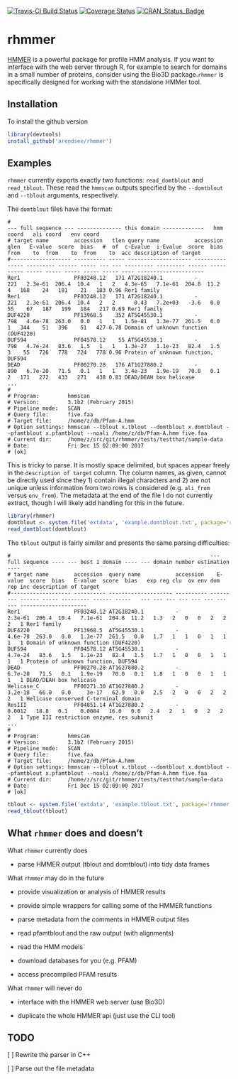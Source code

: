 [![Travis-CI Build Status](https://travis-ci.org/arendsee/rhmmer.svg?branch=master)](https://travis-ci.org/arendsee/rhmmer)
[![Coverage Status](https://img.shields.io/codecov/c/github/arendsee/rhmmer/master.svg)](https://codecov.io/github/arendsee/rhmmer?branch=master)
[![CRAN_Status_Badge](http://www.r-pkg.org/badges/version/rhmmer)](https://cran.r-project.org/package=rhmmer)

# rhmmer

[HMMER](hmmer.ord) is a powerful package for profile HMM analysis. If you want
to interface with the web server through R, for example to search for domains
in a small number of proteins, consider using the Bio3D package.`rhmmer` is
specifically designed for working with the standalone HMMer tool.

## Installation

To install the github version

```r
library(devtools)
install_github('arendsee/rhmmer')
```

## Examples

`rhmmer` currently exports exactly two functions: `read_domtblout` and
`read_tblout`. These read the `hmmscan` outputs specified by the `--domtblout`
and `--tblout` arguments, respectively.

The `domtblout` files have the format:

```
#                                                                            --- full sequence --- -------------- this domain -------------   hmm coord   ali coord   env coord
# target name        accession   tlen query name           accession   qlen   E-value  score  bias   #  of  c-Evalue  i-Evalue  score  bias  from    to  from    to  from    to  acc description of target
#------------------- ---------- ----- -------------------- ---------- ----- --------- ------ ----- --- --- --------- --------- ------ ----- ----- ----- ----- ----- ----- ----- ---- ---------------------
Rer1                 PF03248.12   171 AT2G18240.1          -            221   2.3e-61  206.4  10.4   1   2   4.3e-65   7.1e-61  204.8  11.2     4   168    24   181    21   183 0.96 Rer1 family
Rer1                 PF03248.12   171 AT2G18240.1          -            221   2.3e-61  206.4  10.4   2   2      0.43   7.2e+03   -3.6   0.0    55    67   187   199   184   217 0.69 Rer1 family
DUF4220              PF13968.5    352 AT5G45530.1          -            798   4.6e-78  263.0   0.0   1   1   1.5e-81   1.3e-77  261.5   0.0     1   344    51   396    51   427 0.78 Domain of unknown function (DUF4220)
DUF594               PF04578.12    55 AT5G45530.1          -            798   4.7e-24   83.6   1.5   1   1   1.3e-27   1.1e-23   82.4   1.5     3    55   726   778   724   778 0.96 Protein of unknown function, DUF594
DEAD                 PF00270.28   176 AT1G27880.2          -            890   6.7e-20   71.5   0.1   1   1   3.4e-23   1.9e-19   70.0   0.1     2   171   272   433   271   438 0.83 DEAD/DEAH box helicase
...
#
# Program:         hmmscan
# Version:         3.1b2 (February 2015)
# Pipeline mode:   SCAN
# Query file:      five.faa
# Target file:     /home/z/db/Pfam-A.hmm
# Option settings: hmmscan --tblout x.tblout --domtblout x.domtblout --pfamtblout x.pfamtblout --noali /home/z/db/Pfam-A.hmm five.faa 
# Current dir:     /home/z/src/git/rhmmer/tests/testthat/sample-data
# Date:            Fri Dec 15 02:09:00 2017
# [ok]
```

This is tricky to parse. It is mostly space delimited, but spaces appear freely
in the `description of target` column. The column names, as given, cannot be
directly used since they 1) contain illegal characters and 2) are not unique
unless information from two rows is considered (e.g. `ali_from` versus
`env_from`). The metadata at the end of the file I do not currently extract,
though I will likely add handling for this in the future.

```r
library(rhmmer)
domtblout <- system.file('extdata', 'example.domtblout.txt', package='rhmmer')
read_domtblout(domtblout)
```

The `tblout` output is fairly similar and presents the same parsing difficulties:

```
#                                                               --- full sequence ---- --- best 1 domain ---- --- domain number estimation ----
# target name        accession  query name           accession    E-value  score  bias   E-value  score  bias   exp reg clu  ov env dom rep inc description of target
#------------------- ---------- -------------------- ---------- --------- ------ ----- --------- ------ -----   --- --- --- --- --- --- --- --- ---------------------
Rer1                 PF03248.12 AT2G18240.1          -            2.3e-61  206.4  10.4   7.1e-61  204.8  11.2   1.3   2   0   0   2   2   2   1 Rer1 family
DUF4220              PF13968.5  AT5G45530.1          -            4.6e-78  263.0   0.0   1.3e-77  261.5   0.0   1.7   1   1   0   1   1   1   1 Domain of unknown function (DUF4220)
DUF594               PF04578.12 AT5G45530.1          -            4.7e-24   83.6   1.5   1.1e-23   82.4   1.5   1.7   1   0   0   1   1   1   1 Protein of unknown function, DUF594
DEAD                 PF00270.28 AT1G27880.2          -            6.7e-20   71.5   0.1   1.9e-19   70.0   0.1   1.8   1   0   0   1   1   1   1 DEAD/DEAH box helicase
Helicase_C           PF00271.30 AT1G27880.2          -            3.2e-18   66.0   0.0     3e-17   62.9   0.0   2.5   2   0   0   2   2   2   1 Helicase conserved C-terminal domain
ResIII               PF04851.14 AT1G27880.2          -             0.0012   18.8   0.1    0.0084   16.0   0.0   2.4   2   1   0   2   2   2   1 Type III restriction enzyme, res subunit
...
#
# Program:         hmmscan
# Version:         3.1b2 (February 2015)
# Pipeline mode:   SCAN
# Query file:      five.faa
# Target file:     /home/z/db/Pfam-A.hmm
# Option settings: hmmscan --tblout x.tblout --domtblout x.domtblout --pfamtblout x.pfamtblout --noali /home/z/db/Pfam-A.hmm five.faa 
# Current dir:     /home/z/src/git/rhmmer/tests/testthat/sample-data
# Date:            Fri Dec 15 02:09:00 2017
# [ok]
```

```r
tblout <- system.file('extdata', 'example.tblout.txt', package='rhmmer')
read_tblout(tblout)
```


## What `rhmmer` does and doesn't

What `rhmmer` currently does

 * parse HMMER output (tblout and domtblout) into tidy data frames

What `rhmmer` may do in the future

 * provide visualization or analysis of HMMER results 

 * provide simple wrappers for calling some of the HMMER functions

 * parse metadata from the comments in HMMER output files

 * read pfamtblout and the raw output (with alignments)

 * read the HMM models

 * download databases for you (e.g. PFAM)

 * access precompiled PFAM results

What `rhmmer` will never do

 * interface with the HMMER web server (use Bio3D)

 * duplicate the whole HMMER api (just use the CLI tool)


## TODO

 [ ] Rewrite the parser in C++

 [ ] Parse out the file metadata
